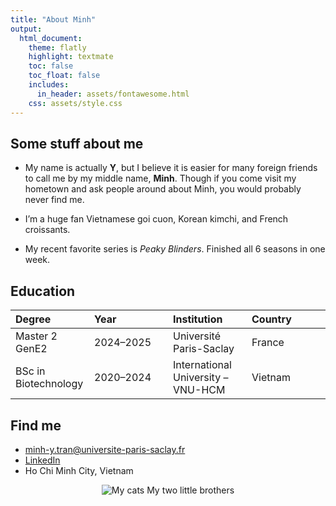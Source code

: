 ```yaml
---
title: "About Minh"
output:
  html_document:
    theme: flatly
    highlight: textmate
    toc: false
    toc_float: false
    includes:
      in_header: assets/fontawesome.html
    css: assets/style.css
---
```


## Some stuff about me

-   My name is actually **Y**, but I believe it is easier for many foreign friends to call me by my middle name, **Minh**. Though if you come visit my hometown and ask people around about Minh, you would probably never find me.

-   I'm a huge fan Vietnamese goi cuon, Korean kimchi, and French croissants.

-   My recent favorite series is *Peaky Blinders*. Finished all 6 seasons in one week.

## Education

| Degree               | Year      | Institution                        | Country |
|:-----------------|:-----------------|:-----------------|:-----------------|
| Master 2 GenE2       | 2024–2025 | Université Paris-Saclay            | France  |
| BSc in Biotechnology | 2020–2024 | International University – VNU-HCM | Vietnam |

## Find me

-   <i class="fa-solid fa-envelope"></i> [minh-y.tran\@universite-paris-saclay.fr](mailto:minh-y.tran@universite-paris-saclay.fr)
-   <i class="fa-brands fa-linkedin"></i> [LinkedIn](https://www.linkedin.com/in/tranminhy)
-   <i class="fa-solid fa-location-dot"></i> Ho Chi Minh City, Vietnam

<div style="text-align:center;">
  ![My cats](assets/images/my-cats.jpg)
  <span class="figure-caption">My two little brothers</span>
</div>
